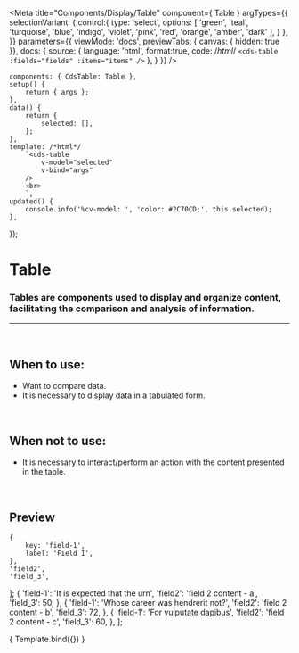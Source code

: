 
<Meta
	title="Components/Display/Table"
	component={ Table }
	argTypes={{
		selectionVariant: {
			control:{
				type: 'select',
				options: [
					'green',
					'teal',
					'turquoise',
					'blue',
					'indigo',
					'violet',
					'pink',
					'red',
					'orange',
					'amber',
					'dark'
				],
			}
		},
	}}
	parameters={{
		viewMode: 'docs',
		previewTabs: { canvas: { hidden: true }},
		docs: {
			source: {
				language: 'html',
				format:true,
				code: /*html*/ 
`<cds-table
	:fields="fields"
	:items="items"
/>`
			},
		}
	}}
/>

	components: { CdsTable: Table },
	setup() {
		return { args };
	},
	data() {
		return {
			selected: [],
		};
	},
	template: /*html*/
		`<cds-table
			v-model="selected"
			v-bind="args"
		/>
		<br>
		`,
	updated() {
		console.info('%cv-model: ', 'color: #2C70CD;', this.selected);
	},
});

# Table

### Tables are components used to display and organize content, facilitating the comparison and analysis of information.
---
<br />

## When to use:
- Want to compare data.
- It is necessary to display data in a tabulated form.

<br />

## When not to use:
- It is necessary to interact/perform an action with the content presented in the table.

<br />

## Preview

	{
		key: 'field-1',
		label: 'Field 1',
	},
	'field2',
	'field_3',
];
	{
		'field-1': 'It is expected that the urn',
		'field2': 'field 2 content - a',
		'field_3': 50,
	},
	{
		'field-1': 'Whose career was hendrerit not?',
		'field2': 'field 2 content - b',
		'field_3': 72,
	},
	{
		'field-1': 'For vulputate dapibus',
		'field2': 'field 2 content - c',
		'field_3': 60,
	},
];

<Canvas>
	<Story
		name="Table"
		args={{
			fields,
			items,
		}}
	>
		{ Template.bind({}) }
	</Story>
</Canvas>

<ArgsTable story="Table" />